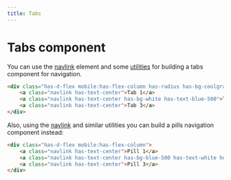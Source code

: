 ```yaml
---
title: Tabs
--- 
```


# Tabs component

You can use the [navlink](/elements/navlink) element and some [utilities](/presets/utilities) for building a tabs component for navigation.

```html live=true
<div class="has-d-flex mobile:has-flex-column has-radius has-bg-coolgray-200 has-p-4">
    <a class="navlink has-text-center">Tab 1</a>
    <a class="navlink has-text-center has-bg-white has-text-blue-500">Tab 2</a>
    <a class="navlink has-text-center">Tab 3</a>
</div>
```

Also, using the [navlink](/elements/navlink) and similar utilities you can build a pills navigation component instead:

```html live=true
<div class="has-d-flex mobile:has-flex-column">
    <a class="navlink has-text-center">Pill 1</a>
    <a class="navlink has-text-center has-bg-blue-500 has-text-white hover:has-text-white">Pill 2</a>
    <a class="navlink has-text-center">Pill 3</a>
</div>
```
